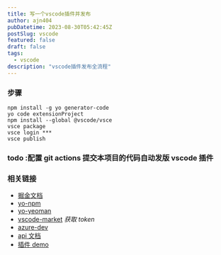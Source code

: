 ```yaml
---
title: 写一个vscode插件并发布
author: ajn404
pubDatetime: 2023-08-30T05:42:45Z
postSlug: vscode
featured: false
draft: false
tags:
  - vscode
description: "vscode插件发布全流程"
---
```


### 步骤

```shell
npm install -g yo generator-code
yo code extensionProject
npm install --global @vscode/vsce
vsce package
vsce login ***
vsce publish
```

### todo :配置 git actions 提交本项目的代码自动发版 vscode 插件

### 相关链接

- [掘金文档](https://juejin.cn/post/7121381959883816968)
- [yo-npm](https://www.npmjs.com/package/yo)
- [yo-yeoman](https://yeoman.io/)
- [vscode-market](https://marketplace.visualstudio.com/)
  _获取 token_
- [azure-dev](https://dev.azure.com/)
- [api 文档](https://code.visualstudio.com/api/references/vscode-api)
- [插件 demo](https://marketplace.visualstudio.com/items?itemName=ajn404.ajn404-vscode-extension)
